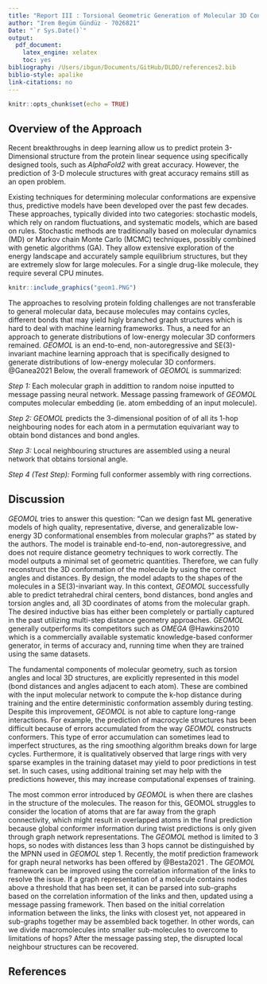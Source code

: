```yaml
---
title: "Report III : Torsional Geometric Generation of Molecular 3D Conformer Ensembles (GEOMOL)"
author: "Irem Begüm Gündüz - 7026821"
Date: "`r Sys.Date()`"
output:
  pdf_document:
    latex_engine: xelatex
    toc: yes
bibliography: /Users/ibgun/Documents/GitHub/DLDD/references2.bib
biblio-style: apalike
link-citations: no
---
```



```r
knitr::opts_chunk$set(echo = TRUE)
```

## Overview of the Approach 

Recent breakthroughs in deep learning allow us to predict protein 3-Dimensional structure from the protein linear sequence using specifically designed tools, such as *AlphaFold2* with great accuracy. However, the prediction of 3-D molecule structures with great accuracy remains still as an open problem. 

Existing techniques for determining molecular conformations are expensive thus, predictive models have been developed over the past few decades. These approaches, typically divided into two categories: stochastic models, which rely on random fluctuations, and systematic models, which are based on rules. Stochastic methods are traditionally based on molecular dynamics (MD) or Markov chain Monte Carlo (MCMC) techniques, possibly combined with genetic algorithms (GA). They allow extensive exploration of the energy landscape and accurately sample equilibrium structures, but they are extremely slow for large molecules. For a single drug-like molecule, they require several CPU minutes. 

```r
knitr::include_graphics("geom1.PNG")
```

The approaches to resolving protein folding challenges are not transferable to general molecular data, because molecules may contains cycles, different bonds that may yield higly branched graph structures which is hard to deal with  machine learning frameworks. Thus, a need for an approach to generate distributions of low-energy molecular 3D conformers remained. *GEOMOL* is an end-to-end, non-autoregressive and SE(3)-invariant machine learning approach that is specifically designed to generate distributions of low-energy molecular 3D conformers. @Ganea2021 Below, the overall framework of *GEOMOL* is summarized:

 *Step 1:* Each molecular graph in addittion to random noise inputted to message passing neural network. Message passing framework of *GEOMOL* computes molecular embedding (ie. atom embedding of an input molecule).
 
*Step 2:*  *GEOMOL* predicts the 3-dimensional position of of all its 1-hop neighbouring nodes for each atom in a permutation equivariant way to obtain bond distances and bond angles.

*Step 3:* Local neighbouring structures are assembled using a neural network that obtains torsional angle.

*Step 4 (Test Step): * Forming full conformer assembly with ring corrections.


## Discussion

 *GEOMOL* tries to answer this question: "Can we design fast ML generative models of high quality, representative, diverse, and generalizable low-energy 3D conformational ensembles from molecular graphs?" as stated by the authors. The model is trainable end-to-end, non-autoregressive, and does not require distance geometry techniques to work correctly. The model outputs a minimal set of geometric quantities. Therefore, we can fully reconstruct the 3D conformation of the molecule by using the correct angles and distances. By design, the model adapts to the shapes of the molecules in a SE(3)-invariant way. In this context, *GEOMOL* successfully able to predict tetrahedral chiral centers, bond distances, bond angles and torsion angles and, all 3D coordinates of atoms from the molecular graph. The desired inductive bias has either been completely or partially captured in the past utilizing multi-step distance geometry approaches. *GEOMOL* generally outperforms its competitors such as *OMEGA* @Hawkins2010 which is a commercially available systematic knowledge-based conformer generator, in terms of accuracy and, running time when they are trained using the same datasets.
 

 The fundamental components of molecular geometry, such as torsion angles and local 3D structures, are explicitly represented in this model (bond distances and angles adjacent to each atom). These are combined with the input molecular network to compute the k-hop distance during training and the entire deterministic conformation assembly during testing. Despite this improvement, *GEOMOL* is not able to capture long-range interactions. For example, the prediction of macrocycle structures has been difficult because of errors accumulated from the way *GEOMOL* constructs conformers. This type of error accumulation can sometimes lead to imperfect structures, as the ring smoothing algorithm breaks down for large cycles. Furthermore, it is qualitatively observed that large rings with very sparse examples in the training dataset may yield to poor predictions in test set. In such cases, using additional training set may help with the predictions however, this may increase computational expenses of training.
 
The most common error introduced by *GEOMOL* is when there are clashes in the structure of the molecules. The reason for this, GEOMOL struggles to consider the location of atoms that are far away from the graph connectivity, which might result in overlapped atoms in the final prediction because global conformer information during twist predictions is only given through graph network representations. The *GEOMOL* method is limited to 3 hops, so nodes with distances less than 3 hops cannot be distinguished by the MPNN used in *GEOMOL* step 1. Recently, the motif prediction framework for graph neural networks has been offered by @Besta2021 . The *GEOMOL* framework can be improved using the correlation information of the links to resolve the issue. If a graph representation of a molecule contains nodes above a threshold that has been set, it can be parsed into sub-graphs based on the correlation information of the links and then, updated using a message passing framework. Then based on the initial correlation information between the links, the links with closest yet, not appeared in sub-graphs together may be assembled back together. In other words, can we divide macromolecules into smaller sub-molecules to overcome to limitations of hops? After the message passing step, the disrupted local neighbour structures can be recovered. 


## References

